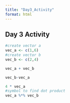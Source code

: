 ```yaml
---
title: "Day3_Activity"
format: html
---
```


## Day 3 Activity

```r
#create vector a
vec_a <- c(1,6)
#create vector b
vec_b <- c(2,4)

vec_a + vec_b

vec_b-vec_a

4 * vec_a
#symbol to find dot product
vec_a %*% vec_b


```
